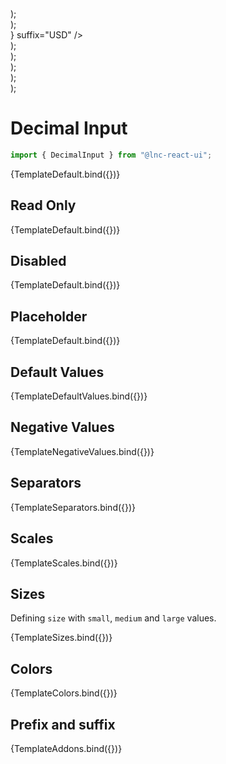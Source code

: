 
<Meta title="Basic Inputs/Decimal Input" component={DecimalInput} />


  <div style={{ display: "flex", flexDirection: "column", gap: "12px" }}>
    <DecimalInput {...args} size="small" />
    <DecimalInput {...args} size="medium" />
    <DecimalInput {...args} size="large" />
  </div>
);

  <div style={{ display: "flex", flexDirection: "column", gap: "12px" }}>
    <DecimalInput {...args} color="primary" />
    <DecimalInput {...args} color="secondary" />
    <DecimalInput {...args} color="success" />
    <DecimalInput {...args} color="warning" />
    <DecimalInput {...args} color="danger" />
    <DecimalInput {...args} color="information" />
  </div>
);

  <div style={{ display: "flex", flexDirection: "column", gap: "12px" }}>
    <DecimalInput {...args} prefix={<Icon icon="coins" />} suffix="USD" />
  </div>
);

  <div style={{ display: "flex", flexDirection: "column", gap: "12px" }}>
    <DecimalInput {...args} value={1.1} defaultValue={null} />
    <DecimalInput {...args} value={null} defaultValue={1.2} />
    <DecimalInput {...args} value={null} defaultValue={null} />
  </div>
);

  <div style={{ display: "flex", flexDirection: "column", gap: "12px" }}>
    <DecimalInput
      {...args}
      value={1234.56}
      thousandSeparator={"."}
      decimalSeparator={","}
    />
    <DecimalInput
      {...args}
      value={1234.56}
      thousandSeparator={"."}
      decimalSeparator={","}
    />
    <DecimalInput
      {...args}
      value={1234.56}
      thousandSeparator={" "}
      decimalSeparator={"."}
    />
  </div>
);

  <div style={{ display: "flex", flexDirection: "column", gap: "12px" }}>
    <DecimalInput {...args} value={1234.56789} decimalScale={5} />
    <DecimalInput
      {...args}
      value={1234.567}
      decimalScale={5}
      fixedDecimalScale={false}
    />
    <DecimalInput
      {...args}
      value={1234.5}
      decimalScale={5}
      fixedDecimalScale={true}
    />
  </div>
);

  <div style={{ display: "flex", flexDirection: "column", gap: "12px" }}>
    <DecimalInput {...args} value={-1234.567} allowNegative={true} />
    <DecimalInput {...args} value={-1234.567} allowNegative={false} />
  </div>
);

# Decimal Input

```jsx
import { DecimalInput } from "@lnc-react-ui";
```

<Canvas>
  <Story name="Default" args={{}}>
    {TemplateDefault.bind({})}
  </Story>
</Canvas>

<ArgsTable story="Default" />

## Read Only

<Canvas>
  <Story
    name="Read Only"
    args={{
      readOnly: true,
      value: 123,
    }}
  >
    {TemplateDefault.bind({})}
  </Story>
</Canvas>

## Disabled

<Canvas>
  <Story
    name="Disabled"
    args={{
      disabled: true,
      value: 123,
    }}
  >
    {TemplateDefault.bind({})}
  </Story>
</Canvas>

## Placeholder

<Canvas>
  <Story
    name="Placeholder"
    args={{
      placeholder: "Enter decimal number...",
    }}
  >
    {TemplateDefault.bind({})}
  </Story>
</Canvas>

## Default Values

<Canvas withSource="open">
  <Story name="Default Values" args={{}}>
    {TemplateDefaultValues.bind({})}
  </Story>
</Canvas>

## Negative Values

<Canvas withSource="open">
  <Story name="Negative Values" args={{}}>
    {TemplateNegativeValues.bind({})}
  </Story>
</Canvas>

## Separators

<Canvas withSource="open">
  <Story name="Separators" args={{}}>
    {TemplateSeparators.bind({})}
  </Story>
</Canvas>

## Scales

<Canvas withSource="open">
  <Story name="Scales" args={{}}>
    {TemplateScales.bind({})}
  </Story>
</Canvas>

## Sizes

Defining `size` with `small`, `medium` and `large` values.

<Canvas>
  <Story
    name="Sizes"
    args={{
      value: 333,
    }}
  >
    {TemplateSizes.bind({})}
  </Story>
</Canvas>

## Colors

<Canvas>
  <Story name="Colors" args={{ value: 555 }}>
    {TemplateColors.bind({})}
  </Story>
</Canvas>

## Prefix and suffix

<Canvas>
  <Story name="Prefix and suffix" args={{ value: 789.13 }}>
    {TemplateAddons.bind({})}
  </Story>
</Canvas>
